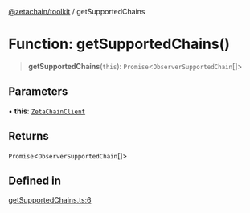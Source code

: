 [@zetachain/toolkit](/src/pages/developers/frontend/toolkit/index.mdx) / getSupportedChains

# Function: getSupportedChains()

> **getSupportedChains**(`this`): `Promise`\<`ObserverSupportedChain`[]\>

## Parameters

• **this**: [`ZetaChainClient`](toolkit/Class.ZetaChainClient.md)

## Returns

`Promise`\<`ObserverSupportedChain`[]\>

## Defined in

[getSupportedChains.ts:6](https://github.com/zeta-chain/toolkit/blob/542ef856894da0ed38ef2a757d2c0d70c2bb020d/packages/client/src/getSupportedChains.ts#L6)
